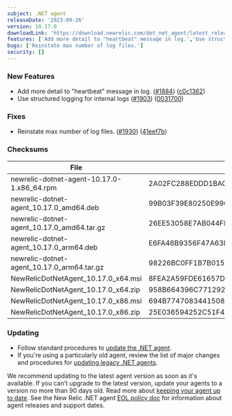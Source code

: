 ```yaml
---
subject: .NET agent
releaseDate: '2023-09-26'
version: 10.17.0
downloadLink: 'https://download.newrelic.com/dot_net_agent/latest_release'
features: ['Add more detail to "heartbeat" message in log.','Use structured logging for internal logs.']
bugs: ['Reinstate max number of log files.']
security: []
---
```


### New Features

* Add more detail to "heartbeat" message in log. ([#1884](https://github.com/newrelic/newrelic-dotnet-agent/issues/1884)) ([c0c1362](https://github.com/newrelic/newrelic-dotnet-agent/commit/c0c13624d8839f9b84fce3af528cd9d291c6c8a2))
* Use structured logging for internal logs ([#1903](https://github.com/newrelic/newrelic-dotnet-agent/issues/1903)) ([0031700](https://github.com/newrelic/newrelic-dotnet-agent/commit/00317003b1997ab397f42c45b2b60fe686f48275))

### Fixes

* Reinstate max number of log files. ([#1930](https://github.com/newrelic/newrelic-dotnet-agent/issues/1930)) ([41eef7b](https://github.com/newrelic/newrelic-dotnet-agent/commit/41eef7b3d43dcb38b1d833334fc90850aa797973))

### Checksums
| File | SHA - 256  Hash |
| ---| ---|
| newrelic-dotnet-agent-10.17.0-1.x86_64.rpm | 2A02FC288EDDD1BACABA9E9A1BF5D864932081C0DA3238767DD0B81785F77485 |
| newrelic-dotnet-agent_10.17.0_amd64.deb | 99B03F39E80250E9962F5C4789C22A3A3FCD20CE8A0FB458C0065109377E414D |
| newrelic-dotnet-agent_10.17.0_amd64.tar.gz | 26EE53058E7AB044FF896F9641C6592C37F5ADFE5D7C809B7DECDB0D0714FFB8 |
| newrelic-dotnet-agent_10.17.0_arm64.deb | E6FA46B9356F47A63B6A5FF4E2ABA4240ED2598BC84546AF6D5BF746A9C494E9 |
| newrelic-dotnet-agent_10.17.0_arm64.tar.gz | 98226BC0FF1B7B015ECF867536D49148E817533E265E911862ECA2D0F6C6E978 |
| NewRelicDotNetAgent_10.17.0_x64.msi | 8FEA2A59FDE61657D3C1C049445B273D13EAE980AF111AC5B92E36E5C29C80BC |
| NewRelicDotNetAgent_10.17.0_x64.zip | 958B664396C771292E5987A306E6CEFD7514FAF88F47C426935D98B240FDD709 |
| NewRelicDotNetAgent_10.17.0_x86.msi | 694B774708344150824799EFE13270FA4F615B3FC2CFF72C430C8B125A1E8175 |
| NewRelicDotNetAgent_10.17.0_x86.zip | 25E036594252C51F4F29CC94AB5F77EE34D124603DAA923A8D788EC31ED15B19 |


### Updating

* Follow standard procedures to [update the .NET agent](/docs/agents/net-agent/installation-configuration/update-net-agent).
* If you're using a particularly old agent, review the list of major changes and procedures for [updating legacy .NET agents](/docs/agents/net-agent/troubleshooting/upgrade-legacy-net-agents).

We recommend updating to the latest agent version as soon as it's available. If you can't upgrade to the latest version, update your agents to a version no more than 90 days old. Read more about [keeping your agent up to date](/docs/new-relic-solutions/new-relic-one/install-configure/update-new-relic-agent).
See the New Relic .NET agent [EOL policy doc](/docs/apm/agents/net-agent/getting-started/net-agent-eol-policy) for information about agent releases and support dates.
